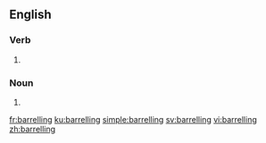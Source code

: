 ==English==

===Verb===
{{head|en|present participle}}

# {{present participle of|barrel|lang=en|nocat=1}}

===Noun===
{{en-noun|-}}

# {{alt form|barreling|lang=en}}

[[fr:barrelling]]
[[ku:barrelling]]
[[simple:barrelling]]
[[sv:barrelling]]
[[vi:barrelling]]
[[zh:barrelling]]